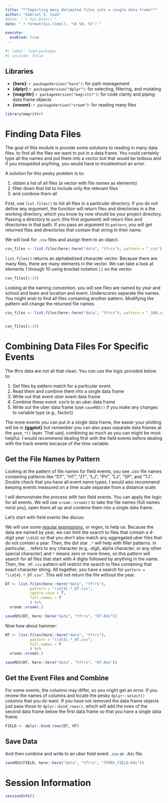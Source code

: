 ```yaml
---
title: "**Importing many delimited files into a single data frame**"
author: "Gabriel I. Cook"
#date: "`r Sys.Date()`"
date: "`r format(Sys.time(), '%d %B, %Y')`"

execute:
  enabled: true
---
```


```r
#| label: load-packages
#| include: false
```


## **Libraries** 

- **{here}**: `r packageVersion("here")`: for path management
- **{dplyr}** `r packageVersion("dplyr")`: for selecting, filtering, and mutating
- **{magrittr}** `r packageVersion("magrittr")`: for code clarity and piping data frame objects
- **{vroom}**: `r packageVersion("vroom")`: for reading many files


```r
library(magrittr)
```

# **Finding Data Files**

The goal of this module is provide some solutions to reading in many data files. to find all the files we want to put in a data frame. You could certainly type all the names and put them into a vector but that would be tedious and if you misspelled anything, you would have to troubleshoot an error. 

A solution for this pesky problem is to:

1. obtain a list of all files (a vector with file names as elements)
2. filter down that list to include only the relevant files 
3. and combine them all

First, use `list.files()` to list all files in a particular directory. If you do not define any argument, the function will return files and directories in a the working directory, which you know by now should be your project directory. Passing a directory to `path` (the first argument) will return files and directories in that path. If you pass an argument to `pattern`, you will get returned files and directories that contain that string in their name. 

We will look for `.csv` files and assign them to an object. 

```r
csv_files <- list.files(here::here("data", "tfrrs"), pattern = ".csv")
```

`list.files()` returns an alphabetized character vector. Because there are many files, there are many elements in the vector. We can take a look at elements 1 through 10 using bracket notation `[]` on the vector.  

```r
csv_files[1:10]
```

Looking at the naming convention, you will see files are named by year and school and team and location and event. Underscores separate the names. You might wish to find all files containing another pattern. Modifying the pattern will change the returned file names.

```r
csv_files <- list.files(here::here("data", "tfrrs"), pattern = "_100.csv")


csv_files[1:10]
```


# **Combining Data Files For Specific Events**

The tfrrs data are not all that clean. You can use the logic provided below to:

1. Get files by pattern match for a particular event.
2. Read them and combine them into a single data frame
3. Write out that event uber event data frame.
4. Combine these event .csv's to an uber data frame
4. Write out the uber data frame (use `saveRDS()` if you make any changes to variable type (e.g., factor))

The more events you can put in a single data frame, the easier your plotting will be in **{ggplot}** but remember you can also pass separate data frames at the `geom_*()` layer. That said, combining as much as you can might be most helpful. I would recommend dealing first with the field events before dealing with the track events because of the time variable.


## **Get the File Names by Pattern**

Looking at the pattern of file names for field events, you see .csv file names containing patterns like "DT", "HT", "JT", "LJ", "PV", "LJ", "SP", and "TJ". Double check that you have all event name types. I would also recommend keeping events measured on a time scale separate from a distance scale. 

I will demonstrate the process with two field events. You can apply the logic for all events. We will use `vroom::vroom()` to take the file names (full names mind you), open them all up and combine them into a single data frame.

Let's start with field events like discus:

We will use some [regular expressions](https://www.regular-expressions.info/), or regex, to help us. Because the data are named by year, we can limit the search to files that contain a 4-digit year `\\d{4}` so that you don't also match any aggregated uber files that do not contain a year. Then, the dot star `.*` will help with filler patterns. In particular, `.` refers to any character (e.g,. digit, alpha character, or any other special character) and `*` means zero or more times, so this pattern will search for all files that start with 4 digits followed by anything in the name. Then, the `_HT.csv` pattern will restrict the search to files containing that exact character string. All together, you have a search for `pattern = "\\d{4}.*_DT.csv"`. This will not return the file without the year.

```r
DT <- list.files(here::here("data", "tfrrs"), 
           pattern = "\\d{4}.*_DT.csv",
           ignore.case = T,
           full.names = T
           ) %>% 
  vroom::vroom(.)

saveRDS(DT, here::here("data", "tfrrs", "DT.Rds"))
```


Now how about hammer:

```r
HT <- list.files(here::here("data", "tfrrs"), 
           pattern = "\\d{4}.*_HT.csv",
           full.names = T
           ) %>% 
  vroom::vroom(.)

saveRDS(HT, here::here("data", "tfrrs", "HT.Rds"))
```


## **Get the Event Files and Combine**

For some events, the columns may differ, so you might get an error. If you review the names of columns and locate the pesky `dplyr::select()` columns that you do want. If you have not removed the data frame objects just pass those to `dplyr::bind_rows()`, which will add the rows of the second data frame below the first data frame so that you have a single data frame.
 
```r
FIELD <- dplyr::bind_rows(DT, HT)
```

## **Save Data**

And then combine and write to an uber field event `.csv` or `.Rds` file. 
 
```r
saveRDS(FIELD, here::here("data", "tfrrs", "TFRRS_FIELD.Rds"))
```


# **Session Information**

```r
sessionInfo()
```

